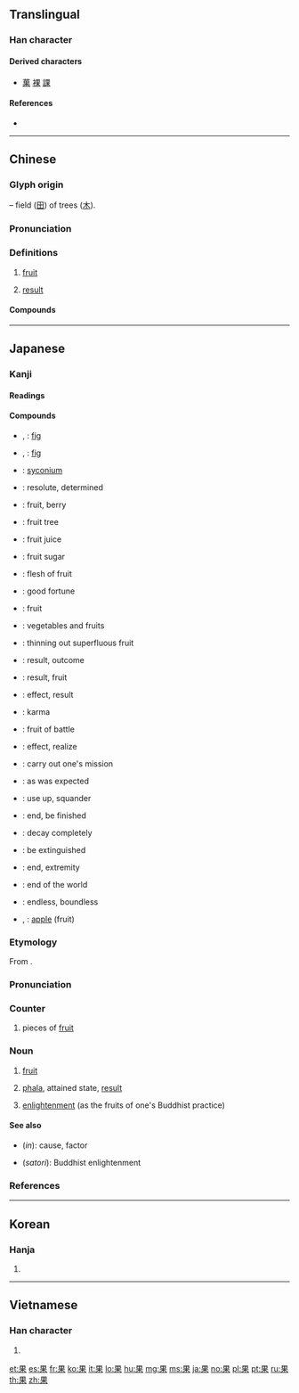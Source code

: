 {{also|杲}}
==Translingual==
{{stroke order|strokes=8}}

===Han character===
{{Han char|rn=75|rad=木|as=04|sn=8|four=60904|canj=WD}}

====Derived characters====
* [[菓]] [[裸]] [[課]]

====References====
* {{Han ref|kx=0516.110|dkj=14556|dj=0904.050|hdz=21168.110|uh=679C|ud=26524|bh=AA47|bd=43591}}

----

==Chinese==
{{zh-forms}}

===Glyph origin===
{{Han etym}}
{{Han compound|田|t1=field|木|t2=tree|ls=p}} – field ([[田]]) of trees ([[木]]).

===Pronunciation===
{{zh-pron
|m=guǒ
|c=gwo2,gu2
|c_note=gu2 - rare
|h=pfs=kó
|mn=kó/kóe/ké
|mn_note=kó - literary; kóe, ké - vernacular
|mn-t=guê2/guên2/guain2/guan2
|mc=y
|oc=y
|ma=
|cat=n
}}

===Definitions===
{{zh-hanzi}}

# [[fruit]]
#: {{zh-x|蘋果|apple}}
# [[result]]
#: {{zh-x|果然|as expected}}

====Compounds====
{{zh-der|果報|果不其然|果蒂|果凍兒|果斷|果餌|果粉|果脯|果乾兒|果敢|果核|果醬|果膠|果酒|果決|果料兒|果綠|果木|果木園|果農|果皮|果皮箱|果品|果兒|果然|果仁兒|果肉|果實|果樹|果酸|果穗|果攤|果攤兒|果糖|果餡|果餡兒|果毅|果園|果真|果汁|果枝|果子|果子醬|果子酒|果子狸|果子露|一攪果|三世因果|不果|中果皮|乳果|乾果|人參果|人心果|仙果|佛果|來果|供果|倒果為因|假果|做功果|偷嚐禁果|先花後果|前因後果|剛果|剛果紅|剛毅果決|功果|勇猛果敢|反效果|善果|喜果|四果|因果|因果報應|因果律|因果關係|堅果|外果皮|大洞果|天然果汁|奇異果|奇花異果|如果|妙果|委果|子囊果|巧果|張果|張果老|後果|後果前因|後果堪虞|得果|忠果|情人果|惡果|慮周行果|懸果|成果|成正果|戰果|投潘岳果|擲果|擲果河陽|擲果潘安|擲果潘郎|擲果盈車|擴張戰果|收因結果|效果|效果不彰|文官果|松果|松果體|果乾|果仁|果凍|果勁|果如其言|果如所料|果如是言|果子乾兒|果子藥|果子鋪|果寡糖|果嶺|果擲行車|果桌|果汁機|果洛|果海|果然不錯|果然如此|果熟自落|果爾|果王|果盒|果盤|果碟兒|果腹|果臝|果若|果菜|果菜市場|果菜類|果蓏|果蠅|果足|果醋|果食|果饌|果點|柑果|查果|核果|業果|正果|歸真證果|殺敵致果|殼果|毬果|水果|水果酒|沃果兒|油果子|油炸果|海棠果|海檬果|液果|漿果|無籽果實|無花果|燒果|特殊效果|球果|瓜果|瓜果筵|瓠果|瘦果|白果|白果兒|白果松|百果|百果山|百香果|皮果|盛果期|真果|碩果|碩果僅存|禁果|穎果|米果|糖果|結果|結果收因|結果論|羅漢果|翅果|聖果|聚合果|腰果|臥果兒|自食其果|自食惡果|芒果|芒果青|花果山|苕果|苦果|茶果|莢果|萊姆果|落葉果樹|蒴果|蔬果|蘋果|蘋果綠|蘋果臉|蘋果酸|蘭因絮果|蜜果冰|蠟果|裂果|複果|西番果|觀光果園|證果|賓果|道果|邊果|釋迦果|釘頭果|長生果|長角果|閉果|開心果|開花結果|陳果夫|雨果|青果|音響效果|頻果|食不果腹|饅頭果|高果子茶|鮮果|鳳眼果|齊克果|齊墩果|齋果}}

----

==Japanese==

===Kanji===
{{ja-kanji|grade=4|rs=木04}}

====Readings====
{{ja-readings|goon=[[か]] (ka)|kanon=[[か]] (ka)|kun=[[はたす]] ([[果たす]], hatasu), [[はたす]] ([[果す]], hatasu), [[はてる]] ([[果てる]], hateru), [[はて]] ([[果て]], hate), [[くだもの]] (kudamono)|nanori=[[み]] (mi), [[あきら]] (akira), [[はた]] (hata), [[はたす]] (hatasu), [[まさる]] (masaru)}}

====Compounds====
{{der-top|Compounds}}
* {{ja-r|映日果|いちじく}}, {{ja-r|映日果|えいじつか}}: [[fig]]
* {{ja-r|無花果|いちじく}}, {{ja-r|無花果|むかか}}: [[fig]]
* {{ja-r|無花果果|いちじくか}}: [[syconium]]
* {{ja-r|果敢|かかん}}: resolute, determined
* {{ja-r|果実|かじつ}}: fruit, berry
* {{ja-r|果樹|かじゅ}}: fruit tree
* {{ja-r|果汁|かじゅう}}: fruit juice
* {{ja-r|果糖|かとう}}: fruit sugar
* {{ja-r|果肉|かにく}}: flesh of fruit
* {{ja-r|果報|かほう}}: good fortune
* {{ja-r|果物|くだもの}}: fruit
* {{ja-r|青果|せいか}}: vegetables and fruits
* {{ja-r|摘果|てきか}}: thinning out superfluous fruit
* {{ja-r|結果|けっか}}: result, outcome
* {{ja-r|成果|せいか}}: result, fruit
* {{ja-r|効果|こうか}}: effect, result
* {{ja-r|因果|いんが}}: karma
{{der-mid}}
* {{ja-r|戦果|せんか}}: fruit of battle
* {{ja-r|果たす|はたす}}: effect, realize
* {{ja-r|使命を果たす|しめい を はたす}}: carry out one's mission
* {{ja-r|果たして|はたして}}: as was expected
* {{ja-r|使い果たす|つかいはたす}}: use up, squander
* {{ja-r|果てる|はてる}}: end, be finished
* {{ja-r|朽ち果てる|くちはてる}}: decay completely
* {{ja-r|絶え果てる|たえはてる}}: be extinguished
* {{ja-r|果て|はて}}: end, extremity
* {{ja-r|世界の果て|せかい の はて}}: end of the world
* {{ja-r|果てしない|はてしない}}: endless, boundless
* {{ja-r|苹果|へいか}}, {{ja-r|苹果|ひょうか}}: [[apple]] (fruit)
{{der-bottom}}

{{wikipedia|lang=ja}}
{{ja-kanjitab|か|yomi=o}}

===Etymology===
From {{der|sort=か|ja|ltc|果|tr=kuɑ<sup>X</sup>}}.

===Pronunciation===
{{ja-pron|yomi=o|か|acc=1|acc_ref=DJR}}

===Counter===
{{ja-pos|counter|か|hhira=くわ}}

# pieces of [[fruit]]

===Noun===
{{ja-noun|か|hhira=くわ}}

# [[fruit]]
# {{lb|ja|Buddhism|sort=か}} [[phala]], attained state, [[result]]
# {{lb|ja|Buddhism|sort=か}} [[enlightenment]] (as the fruits of one's Buddhist practice)

====See also====
* {{l|ja|因}} (''in''): cause, factor
* {{l|ja|悟り}} (''satori''): Buddhist enlightenment

===References===
<references/>

----

==Korean==

===Hanja===
{{ko-hanja|hangeul=과|eumhun=|rv=gwa|mr=kwa|y=kwa}}

# {{defn|lang=ko|sort=木04}}

----

==Vietnamese==

===Han character===
{{vi-hantu|[[quả]], [[hủ]]|rs=木04}}

# {{defn|lang=vi|sort=木04}}

[[et:果]]
[[es:果]]
[[fr:果]]
[[ko:果]]
[[it:果]]
[[lo:果]]
[[hu:果]]
[[mg:果]]
[[ms:果]]
[[ja:果]]
[[no:果]]
[[pl:果]]
[[pt:果]]
[[ru:果]]
[[th:果]]
[[zh:果]]